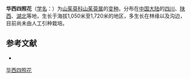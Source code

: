 {{Infraspeciesbox
| name = 华西四照花
| status = 
| status_system = 
| image =
| genus = Cornus
| species =  ''''
| varietas = huaxiensis
| authority = Fang et W. K. Hu
}}

'''华西四照花'''（[[学名|学名]]：{{lang|la|''Cornus japonica'' var. ''huaxiensis''}}）为[[山茱萸科|山茱萸科]][[山茱萸属|山茱萸属]]的[[变种|变种]]。分布在[[中国大陆|中国大陆]]的[[四川|四川]]、[[陕西|陕西]]、[[湖北|湖北]]等地，生长于海拔1,050米至1,720米的地区，多生长在林缘以及沟边，目前尚未由人工引种栽培。

== 参考文献 ==
<div class="references-small">
* {{cite web| url =http://www.bioinfo.cn/db05/KmzwSpecies.php?action=view&id=29890| title =华西四照花（变种）| work =《中国高等植物数据库全库》| publisher =中国科学院微生物研究所| author =昆明植物研究所| accessdate =2009-02-26| deadurl =yes| archiveurl =https://web.archive.org/web/20160305050631/http://www.bioinfo.cn/db05/KmzwSpecies.php?action=view&id=29890| archivedate =2016-03-05}}
</div>

[[Category:山茱萸属|华西四照花]]


{{植物小作品}}
